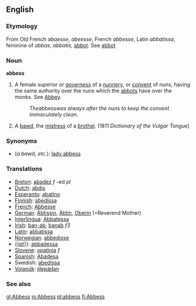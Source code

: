 ==English==
=== Etymology ===
From Old French ''abaesse'', ''abeesse'', French ''abbesse'', Latin ''abbatissa'', feminine of ''abbas'', ''abbatis'', [[abbot]]. See [[abbot]]
=== Noun ===
'''abbess'''
#A female superior or [[governess]] of a [[nunnery]], or [[convent]] of nuns, having the same authority over the nuns which the [[abbots]] have over the monks. See [[Abbey]].
#:''The ''abbess'' was always after the nuns to keep the convent immaculately clean.''
# {{vulgar}} A [[bawd]], the [[mistress]] of a [[brothel]]. (1811 ''Dictionary of the Vulgar Tongue'')

=== Synonyms ===

* (''a bawd, etc.''): [[lady abbess]]

=== Translations ===
*[[Breton]]: [[abadez]] ''f'' -ed ''pl''
*[[Dutch]]: [[abdis]]
*[[Esperanto]]: [[abatino]]
*[[Finnish]]: [[abedissa]]
*[[French]]: [[Abbesse]]
*[[German]]: [[Äbtissin]], [[Äbtin]], [[Oberin]] (=Reverend Mother)
*[[Interlingua]]: [[Abbatessa]]
*[[Irish]]: [[ban-ab]], [[banab]] ''f3''
*[[Latin]]: [[abbatissa]]
*[[Norwegian]]: [[abbedisse]]
* [[{{pt}}]]: [[abbadessa]]
*[[Slovene]]: [[opatinja]] ''f''
*[[Spanish]]: [[Abadesa]]
*Swedish: [[abedissa]]
*[[Volapük]]: [[jilepädan]]

===See also===
{{Wikisource1911Enc|Abbess}}

[[gl:Abbess]]
[[io:Abbess]]
[[pl:abbess]]
[[fi:Abbess]]